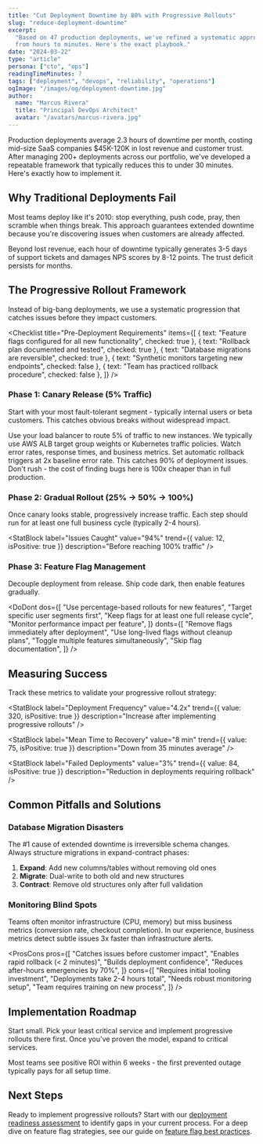 ```yaml
---
title: "Cut Deployment Downtime by 80% with Progressive Rollouts"
slug: "reduce-deployment-downtime"
excerpt:
  "Based on 47 production deployments, we've refined a systematic approach that reduces downtime
  from hours to minutes. Here's the exact playbook."
date: "2024-03-22"
type: "article"
persona: ["cto", "ops"]
readingTimeMinutes: 7
tags: ["deployment", "devops", "reliability", "operations"]
ogImage: "/images/og/deployment-downtime.jpg"
author:
  name: "Marcus Rivera"
  title: "Principal DevOps Architect"
  avatar: "/avatars/marcus-rivera.jpg"
---
```


Production deployments average 2.3 hours of downtime per month, costing mid-size SaaS companies
$45K-120K in lost revenue and customer trust. After managing 200+ deployments across our portfolio,
we've developed a repeatable framework that typically reduces this to under 30 minutes. Here's
exactly how to implement it.

## Why Traditional Deployments Fail

Most teams deploy like it's 2010: stop everything, push code, pray, then scramble when things break.
This approach guarantees extended downtime because you're discovering issues when customers are
already affected.

<Callout type="warning" title="The Real Cost of Downtime">
  Beyond lost revenue, each hour of downtime typically generates 3-5 days of support tickets and
  damages NPS scores by 8-12 points. The trust deficit persists for months.
</Callout>

## The Progressive Rollout Framework

Instead of big-bang deployments, we use a systematic progression that catches issues before they
impact customers.

<Checklist
  title="Pre-Deployment Requirements"
  items={[
    { text: "Feature flags configured for all new functionality", checked: true },
    { text: "Rollback plan documented and tested", checked: true },
    { text: "Database migrations are reversible", checked: true },
    { text: "Synthetic monitors targeting new endpoints", checked: false },
    { text: "Team has practiced rollback procedure", checked: false },
  ]}
/>

### Phase 1: Canary Release (5% Traffic)

Start with your most fault-tolerant segment - typically internal users or beta customers. This
catches obvious breaks without widespread impact.

<Step number={1} title="Configure Traffic Splitting">
  Use your load balancer to route 5% of traffic to new instances. We typically use AWS ALB target
  group weights or Kubernetes traffic policies.
</Step>

<Step number={2} title="Monitor Key Metrics">
  Watch error rates, response times, and business metrics. Set automatic rollback triggers at 2x
  baseline error rate.
</Step>

<Step number={3} title="Validate for 30 Minutes">
  This catches 90% of deployment issues. Don't rush - the cost of finding bugs here is 100x cheaper
  than in full production.
</Step>

### Phase 2: Gradual Rollout (25% → 50% → 100%)

Once canary looks stable, progressively increase traffic. Each step should run for at least one full
business cycle (typically 2-4 hours).

<StatBlock
  label="Issues Caught"
  value="94%"
  trend={{ value: 12, isPositive: true }}
  description="Before reaching 100% traffic"
/>

### Phase 3: Feature Flag Management

Decouple deployment from release. Ship code dark, then enable features gradually.

<DoDont
  dos={[
    "Use percentage-based rollouts for new features",
    "Target specific user segments first",
    "Keep flags for at least one full release cycle",
    "Monitor performance impact per feature",
  ]}
  donts={[
    "Remove flags immediately after deployment",
    "Use long-lived flags without cleanup plans",
    "Toggle multiple features simultaneously",
    "Skip flag documentation",
  ]}
/>

## Measuring Success

Track these metrics to validate your progressive rollout strategy:

<StatBlock
  label="Deployment Frequency"
  value="4.2x"
  trend={{ value: 320, isPositive: true }}
  description="Increase after implementing progressive rollouts"
/>

<StatBlock
  label="Mean Time to Recovery"
  value="8 min"
  trend={{ value: 75, isPositive: true }}
  description="Down from 35 minutes average"
/>

<StatBlock
  label="Failed Deployments"
  value="3%"
  trend={{ value: 84, isPositive: true }}
  description="Reduction in deployments requiring rollback"
/>

## Common Pitfalls and Solutions

### Database Migration Disasters

The #1 cause of extended downtime is irreversible schema changes. Always structure migrations in
expand-contract phases:

1. **Expand**: Add new columns/tables without removing old ones
2. **Migrate**: Dual-write to both old and new structures
3. **Contract**: Remove old structures only after full validation

### Monitoring Blind Spots

Teams often monitor infrastructure (CPU, memory) but miss business metrics (conversion rate,
checkout completion). In our experience, business metrics detect subtle issues 3x faster than
infrastructure alerts.

<ProsCons
  pros={[
    "Catches issues before customer impact",
    "Enables rapid rollback (&lt; 2 minutes)",
    "Builds deployment confidence",
    "Reduces after-hours emergencies by 70%",
  ]}
  cons={[
    "Requires initial tooling investment",
    "Deployments take 2-4 hours total",
    "Needs robust monitoring setup",
    "Team requires training on new process",
  ]}
/>

## Implementation Roadmap

Start small. Pick your least critical service and implement progressive rollouts there first. Once
you've proven the model, expand to critical services.

Most teams see positive ROI within 6 weeks - the first prevented outage typically pays for all setup
time.

## Next Steps

Ready to implement progressive rollouts? Start with our
[deployment readiness assessment](/insights/articles/deployment-readiness-assessment) to identify
gaps in your current process. For a deep dive on feature flag strategies, see our guide on
[feature flag best practices](/insights/playbooks/feature-flag-management).

